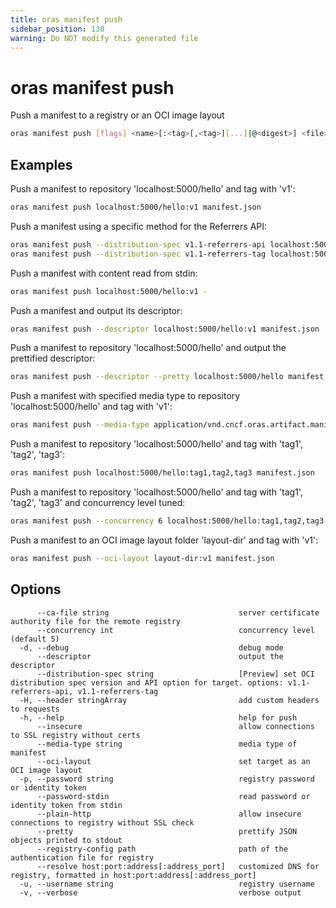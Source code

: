 ```yaml
---
title: oras manifest push
sidebar_position: 130
warning: Do NOT modify this generated file
---
```


# oras manifest push

Push a manifest to a registry or an OCI image layout

```bash
oras manifest push [flags] <name>[:<tag>[,<tag>][...]|@<digest>] <file>
```

## Examples

Push a manifest to repository 'localhost:5000/hello' and tag with 'v1':

```bash
oras manifest push localhost:5000/hello:v1 manifest.json
```

Push a manifest using a specific method for the Referrers API:

```bash
oras manifest push --distribution-spec v1.1-referrers-api localhost:5000/hello:v1 manifest.json
oras manifest push --distribution-spec v1.1-referrers-tag localhost:5000/hello:v1 manifest.json
```

Push a manifest with content read from stdin:

```bash
oras manifest push localhost:5000/hello:v1 -
```

Push a manifest and output its descriptor:

```bash
oras manifest push --descriptor localhost:5000/hello:v1 manifest.json
```

Push a manifest to repository 'localhost:5000/hello' and output the prettified descriptor:

```bash
oras manifest push --descriptor --pretty localhost:5000/hello manifest.json
```

Push a manifest with specified media type to repository 'localhost:5000/hello' and tag with 'v1':

```bash
oras manifest push --media-type application/vnd.cncf.oras.artifact.manifest.v1+json localhost:5000/hello:v1 oras_manifest.json
```

Push a manifest to repository 'localhost:5000/hello' and tag with 'tag1', 'tag2', 'tag3':

```bash
oras manifest push localhost:5000/hello:tag1,tag2,tag3 manifest.json
```

Push a manifest to repository 'localhost:5000/hello' and tag with 'tag1', 'tag2', 'tag3' and concurrency level tuned:

```bash
oras manifest push --concurrency 6 localhost:5000/hello:tag1,tag2,tag3 manifest.json
```

Push a manifest to an OCI image layout folder 'layout-dir' and tag with 'v1':

```bash
oras manifest push --oci-layout layout-dir:v1 manifest.json
```

## Options

```
      --ca-file string                             server certificate authority file for the remote registry
      --concurrency int                            concurrency level (default 5)
  -d, --debug                                      debug mode
      --descriptor                                 output the descriptor
      --distribution-spec string                   [Preview] set OCI distribution spec version and API option for target. options: v1.1-referrers-api, v1.1-referrers-tag
  -H, --header stringArray                         add custom headers to requests
  -h, --help                                       help for push
      --insecure                                   allow connections to SSL registry without certs
      --media-type string                          media type of manifest
      --oci-layout                                 set target as an OCI image layout
  -p, --password string                            registry password or identity token
      --password-stdin                             read password or identity token from stdin
      --plain-http                                 allow insecure connections to registry without SSL check
      --pretty                                     prettify JSON objects printed to stdout
      --registry-config path                       path of the authentication file for registry
      --resolve host:port:address[:address_port]   customized DNS for registry, formatted in host:port:address[:address_port]
  -u, --username string                            registry username
  -v, --verbose                                    verbose output
```
